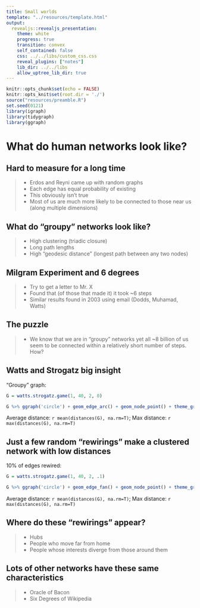 ```yaml
---
title: Small worlds
template: "../resources/template.html"
output: 
  revealjs::revealjs_presentation:
    theme: white
    progress: true
    transition: convex
    self_contained: false
    css: ../../libs/custom_css.css
    reveal_plugins: ["notes"]
    lib_dir: ../../libs
    allow_uptree_lib_dir: true
---
```


```r
knitr::opts_chunk$set(echo = FALSE)
knitr::opts_knit$set(root.dir = './')
source("resources/preamble.R")
set.seed(0121)
library(igraph)
library(tidygraph)
library(ggraph)
```

# What do human networks look like?

## Hard to measure for a long time

> - Erdos and Reyni came up with random graphs
> - Each edge has equal probability of existing
> - This obviously isn't true
> - Most of us are much more likely to be connected to those near us (along multiple dimensions)

## What do "groupy" networks look like?

> - High clustering (triadic closure)
> - Long path lengths
> - High "geodesic distance" (longest path between any two nodes)

## Milgram Experiment and 6 degrees

> - Try to get a letter to Mr. X
> - Found that (of those that made it) it took ~6 steps
  > - Similar results found in 2003 using email (Dodds, Muhamad, Watts)


## The puzzle

> - We know that we are in "groupy" networks yet all ~8 billion of us seem to be connected within a relatively short number of steps. How?

## Watts and Strogatz big insight

"Groupy" graph:

```r
G = watts.strogatz.game(1, 40, 2, 0)

G %>% ggraph('circle') + geom_edge_arc() + geom_node_point() + theme_graph()
```

Average distance: `r mean(distances(G), na.rm=T)`;
Max distance: `r max(distances(G), na.rm=T)`

## Just a few random "rewirings" make a clustered network with low distances

10% of edges rewired:

```r
G = watts.strogatz.game(1, 40, 2, .1)

G %>% ggraph('circle') + geom_edge_fan() + geom_node_point() + theme_graph()
```

Average distance: `r mean(distances(G), na.rm=T)`;
Max distance: `r max(distances(G), na.rm=T)`

## Where do these "rewirings" appear?

> - Hubs
> - People who move far from home
> - People whose interests diverge from those around them


## Lots of other networks have these same characteristics

> - Oracle of Bacon
> - Six Degrees of Wikipedia
